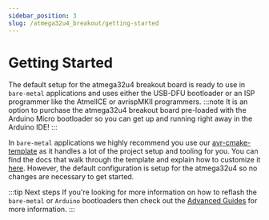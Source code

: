 ```yaml
---
sidebar_position: 3
slug: /atmega32u4_breakout/getting-started
---
```

# Getting Started
The default setup for the atmega32u4 breakout board is ready to use in ```bare-metal``` applications and uses either the USB-DFU bootloader or an ISP programmer like the
AtmelICE or avrispMKII programmers.
:::note
It is an option to purchase the atmega32u4 breakout board pre-loaded with the Arduino Micro bootloader so you can get up and running right away in the
Arduino IDE!
:::

In ```bare-metal``` applications we highly recommend you use our [avr-cmake-template](https://github.com/greatlakesdev/avr-cmake-template) as
it handles a lot of the project setup and tooling for you. You can find the docs that walk through the template and explain how to customize it [here](/docs/avr-cmake-template/).
However, the default configuration is setup for the atmega32u4 so no changes are necessary to get started.

:::tip Next steps
If you're looking for more information on how to reflash the ```bare-metal``` or ```Arduino``` bootloaders then check out the [Advanced Guides](./advanced-guides) for more information.
:::